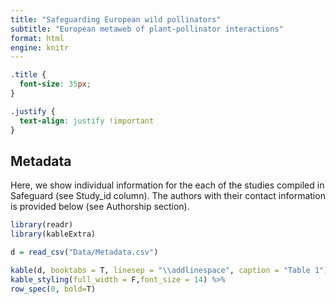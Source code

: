 ```yaml
---
title: "Safeguarding European wild pollinators"
subtitle: "European metaweb of plant-pollinator interactions"
format: html
engine: knitr
---
```


```css
.title {
  font-size: 35px;
}
```

```css
.justify {
  text-align: justify !important
}
```


## Metadata

::: justify
Here, we show individual information for the each of the studies compiled in Safeguard (see Study_id column). The authors with their contact information is provided below (see Authorship section).

:::


```r

library(readr)
library(kableExtra)

d = read_csv("Data/Metadata.csv")

kable(d, booktabs = T, linesep = "\\addlinespace", caption = "Table 1") %>%
kable_styling(full_width = F,font_size = 14) %>% 
row_spec(0, bold=T)

```



